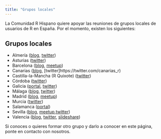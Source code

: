```yaml
---
title: "Grupos locales"
---
```


La Comunidad R Hispano quiere apoyar las reuniones de grupos locales de usuarios de R en España. Por el momento, existen los siguientes:

## Grupos locales

-   Almería ([blog](https://almeriarusers.wordpress.com/), [twitter](https://twitter.com/AlmeriaRUsers))
-   Asturias ([twitter](https://twitter.com/grupoRasturias))
-   Barcelona ([blog](https://www.barcelonar.org/), [meetup](http://www.meetup.com/RugBcn-Barcelona-R-users-group/))
-   Canarias ([blog](http://canarias.r-es.org/), \[twitter\]https://twitter.com/canarias_r)
-   Castilla-la-Mancha (R Quixote) ([twitter](https://twitter.com/quixote_r))
-   Córdoba ([twitter](https://mobile.twitter.com/cordousers))
-   Galicia ([portal](https://www.r-users.gal/), [twitter](https://twitter.com/R_usersGal))
-   Málaga ([blog](https://malagarusers.netlify.app/), [twitter](https://twitter.com/_RMlg))
-   Madrid ([blog](http://madrid.r-es.org/), [meetup](http://www.meetup.com/Grupo-de-Usuarios-de-R-de-Madrid/))
-   Murcia ([twitter](https://twitter.com/UMUR_Murcia))
-   Salamanca ([portal](http://salamanca.r-es.org/))
-   Sevilla ([blog](https://sevillarusers.netlify.app/), [meetup](https://www.meetup.com/es-ES/Sevilla-R-users/),[twitter](https://twitter.com/_SevillaR))
-   Valencia ([blog](https://valenciarusers.wordpress.com/), [twitter](https://twitter.com/ValenciaRUsers), [slideshare](https://www.slideshare.net/valenciaRusers))

Si conoces o quieres formar otro grupo y darlo a conocer en este página, ponte en contacto con nosotros.
